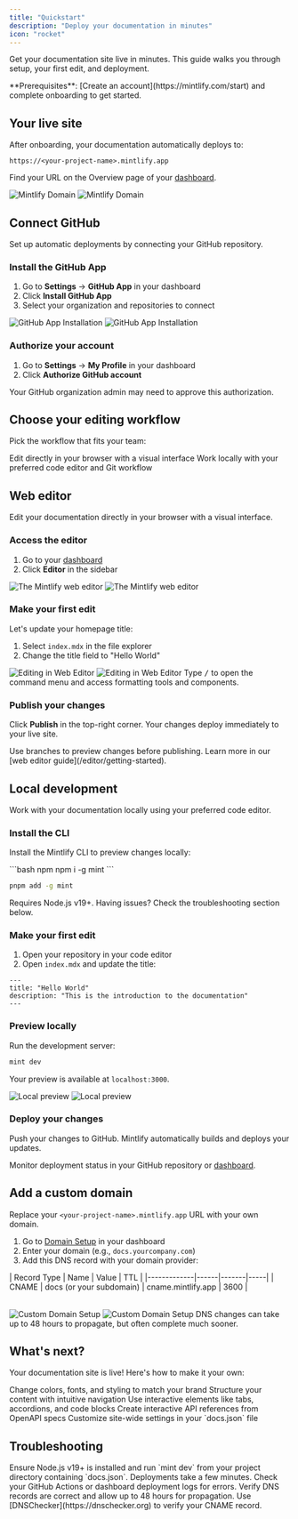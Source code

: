 ```yaml
---
title: "Quickstart"
description: "Deploy your documentation in minutes"
icon: "rocket"
---
```


Get your documentation site live in minutes. This guide walks you through setup, your first edit, and deployment.

<Info>
**Prerequisites**: [Create an account](https://mintlify.com/start) and complete onboarding to get started.
</Info>

## Your live site

After onboarding, your documentation automatically deploys to:

```
https://<your-project-name>.mintlify.app
```

Find your URL on the Overview page of your [dashboard](https://dashboard.mintlify.com/).

<Frame>
  <img src="/images/quickstart/mintlify-domain-light.png" alt="Mintlify Domain" className="block dark:hidden" />
  <img src="/images/quickstart/mintlify-domain-dark.png" alt="Mintlify Domain" className="hidden dark:block" />
</Frame>

## Connect GitHub

Set up automatic deployments by connecting your GitHub repository.

### Install the GitHub App

1. Go to **Settings** → **GitHub App** in your dashboard
2. Click **Install GitHub App**
3. Select your organization and repositories to connect

<Frame>
  <img src="/images/quickstart/github-app-installation-light.png" alt="GitHub App Installation" className="block dark:hidden" />
  <img src="/images/quickstart/github-app-installation-dark.png" alt="GitHub App Installation" className="hidden dark:block" />
</Frame>

### Authorize your account

1. Go to **Settings** → **My Profile** in your dashboard
2. Click **Authorize GitHub account**

<Info>
Your GitHub organization admin may need to approve this authorization.
</Info>

## Choose your editing workflow

Pick the workflow that fits your team:

<Card title="Web editor" icon="mouse-pointer-2" horizontal href="#web-editor">
  Edit directly in your browser with a visual interface
</Card>

<Card title="Local development" icon="terminal" horizontal href="#local-development">
  Work locally with your preferred code editor and Git workflow
</Card>

## Web editor

Edit your documentation directly in your browser with a visual interface.

### Access the editor

1. Go to your [dashboard](https://dashboard.mintlify.com)
2. Click **Editor** in the sidebar

<Frame>
  <img alt="The Mintlify web editor" src="/images/quickstart/web-editor-light.png" className="block dark:hidden" />
  <img alt="The Mintlify web editor" src="/images/quickstart/web-editor-dark.png" className="hidden dark:block" />
</Frame>

### Make your first edit

Let's update your homepage title:

1. Select `index.mdx` in the file explorer
2. Change the title field to "Hello World"

<Frame>
  <img alt="Editing in Web Editor" src="/images/quickstart/web-editor-editing-light.png" className="block dark:hidden" />
  <img alt="Editing in Web Editor" src="/images/quickstart/web-editor-editing-dark.png" className="hidden dark:block" />
</Frame>

<Tip>
Type <kbd>/</kbd> to open the command menu and access formatting tools and components.
</Tip>

### Publish your changes

Click **Publish** in the top-right corner. Your changes deploy immediately to your live site.

<Tip>
Use branches to preview changes before publishing. Learn more in our [web editor guide](/editor/getting-started).
</Tip>

## Local development

Work with your documentation locally using your preferred code editor.

### Install the CLI

Install the Mintlify CLI to preview changes locally:

<CodeGroup>
  ```bash npm
  npm i -g mint
  ```

  ```bash pnpm
  pnpm add -g mint
  ```
</CodeGroup>

<Info>
Requires Node.js v19+. Having issues? Check the troubleshooting section below.
</Info>

### Make your first edit

1. Open your repository in your code editor
2. Open `index.mdx` and update the title:

```mdx index.mdx {2}
---
title: "Hello World"
description: "This is the introduction to the documentation"
---
```

### Preview locally

Run the development server:

```bash
mint dev
```

Your preview is available at `localhost:3000`.

<Frame>
  <img src="/images/quickstart/mintlify-dev-light.png" alt="Local preview" className="block dark:hidden" />
  <img src="/images/quickstart/mintlify-dev-dark.png" alt="Local preview" className="hidden dark:block" />
</Frame>

### Deploy your changes

Push your changes to GitHub. Mintlify automatically builds and deploys your updates.

Monitor deployment status in your GitHub repository or [dashboard](https://dashboard.mintlify.com).

## Add a custom domain

Replace your `<your-project-name>.mintlify.app` URL with your own domain.

1. Go to [Domain Setup](https://dashboard.mintlify.com/settings/deployment/custom-domain) in your dashboard
2. Enter your domain (e.g., `docs.yourcompany.com`)
3. Add this DNS record with your domain provider:

<Table>
| Record Type | Name | Value | TTL |
|-------------|------|-------|-----|
| CNAME | docs (or your subdomain) | cname.mintlify.app | 3600 |
</Table>

<Frame>
  <img src="/images/quickstart/custom-domain-light.png" alt="Custom Domain Setup" className="block dark:hidden" />
  <img src="/images/quickstart/custom-domain-dark.png" alt="Custom Domain Setup" className="hidden dark:block" />
</Frame>

<Info>
DNS changes can take up to 48 hours to propagate, but often complete much sooner.
</Info>

## What's next?

Your documentation site is live! Here's how to make it your own:

<Card title="Customize your theme" icon="paintbrush" href="themes" horizontal>
  Change colors, fonts, and styling to match your brand
</Card>

<Card title="Organize your navigation" icon="map" href="navigation" horizontal>
  Structure your content with intuitive navigation
</Card>

<Card title="Add components" icon="puzzle" href="/components/accordions" horizontal>
  Use interactive elements like tabs, accordions, and code blocks
</Card>

<Card title="Set up API docs" icon="code" href="/api-playground/overview" horizontal>
  Create interactive API references from OpenAPI specs
</Card>

<Card title="Configure settings" icon="settings" href="settings" horizontal>
  Customize site-wide settings in your `docs.json` file
</Card>

## Troubleshooting

<AccordionGroup>
  <Accordion title="Local preview not working">
    Ensure Node.js v19+ is installed and run `mint dev` from your project directory containing `docs.json`.
  </Accordion>
  <Accordion title="Changes not appearing on live site">
    Deployments take a few minutes. Check your GitHub Actions or dashboard deployment logs for errors.
  </Accordion>
  <Accordion title="Custom domain not connecting">
    Verify DNS records are correct and allow up to 48 hours for propagation. Use [DNSChecker](https://dnschecker.org) to verify your CNAME record.
  </Accordion>
</AccordionGroup>
